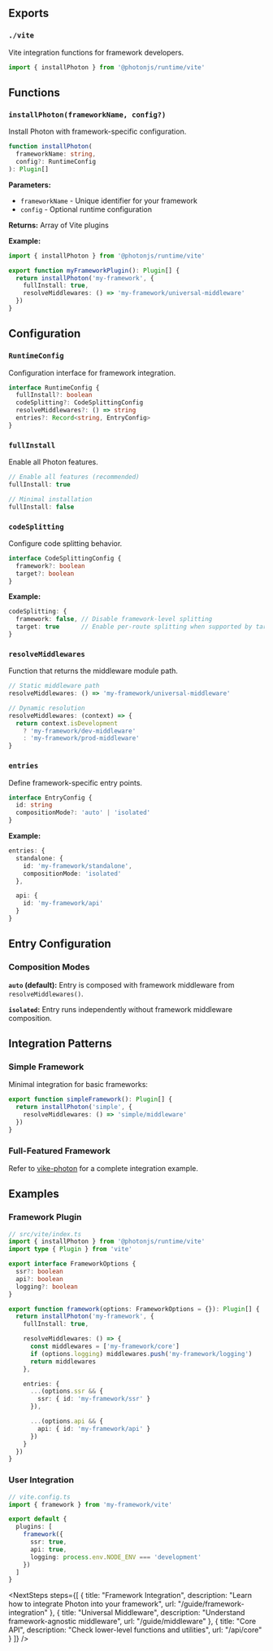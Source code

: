 
<PackageInfo
  name="@photonjs/runtime"
  description="The runtime package provides convenience functions for framework developers to integrate Photon."
  status="alpha"
  npmUrl="https://www.npmjs.com/package/@photonjs/runtime"
  githubUrl="https://github.com/photon-js/photon/tree/main/packages/runtime"
/>

<InstallCommand packages="@photonjs/runtime" />

## Exports

### `./vite`

Vite integration functions for framework developers.

```ts
import { installPhoton } from '@photonjs/runtime/vite'
```

## Functions

### `installPhoton(frameworkName, config?)`

Install Photon with framework-specific configuration.

```ts
function installPhoton(
  frameworkName: string,
  config?: RuntimeConfig
): Plugin[]
```

**Parameters:**
- `frameworkName` - Unique identifier for your framework
- `config` - Optional runtime configuration

**Returns:** Array of Vite plugins

**Example:**
```ts
import { installPhoton } from '@photonjs/runtime/vite'

export function myFrameworkPlugin(): Plugin[] {
  return installPhoton('my-framework', {
    fullInstall: true,
    resolveMiddlewares: () => 'my-framework/universal-middleware'
  })
}
```

## Configuration

### `RuntimeConfig`

Configuration interface for framework integration.

```ts
interface RuntimeConfig {
  fullInstall?: boolean
  codeSplitting?: CodeSplittingConfig
  resolveMiddlewares?: () => string
  entries?: Record<string, EntryConfig>
}
```

### `fullInstall`

Enable all Photon features.

```ts
// Enable all features (recommended)
fullInstall: true

// Minimal installation
fullInstall: false
```

### `codeSplitting`

Configure code splitting behavior.

```ts
interface CodeSplittingConfig {
  framework?: boolean
  target?: boolean
}
```

**Example:**
```ts
codeSplitting: {
  framework: false, // Disable framework-level splitting
  target: true      // Enable per-route splitting when supported by target
}
```

### `resolveMiddlewares`

Function that returns the middleware module path.

```ts
// Static middleware path
resolveMiddlewares: () => 'my-framework/universal-middleware'

// Dynamic resolution
resolveMiddlewares: (context) => {
  return context.isDevelopment
    ? 'my-framework/dev-middleware'
    : 'my-framework/prod-middleware'
}
```

### `entries`

Define framework-specific entry points.

```ts
interface EntryConfig {
  id: string
  compositionMode?: 'auto' | 'isolated'
}
```

**Example:**
```ts
entries: {
  standalone: {
    id: 'my-framework/standalone',
    compositionMode: 'isolated'
  },

  api: {
    id: 'my-framework/api'
  }
}
```

## Entry Configuration

### Composition Modes

**`auto` (default):**
Entry is composed with framework middleware from `resolveMiddlewares()`.

**`isolated`:**
Entry runs independently without framework middleware composition.

## Integration Patterns

### Simple Framework

Minimal integration for basic frameworks:

```ts
export function simpleFramework(): Plugin[] {
  return installPhoton('simple', {
    resolveMiddlewares: () => 'simple/middleware'
  })
}
```

### Full-Featured Framework

Refer to [vike-photon](https://github.com/vikejs/vike-photon/blob/main/packages/vike-photon/src/plugin/index.ts) for a complete integration example.

## Examples

### Framework Plugin

```ts
// src/vite/index.ts
import { installPhoton } from '@photonjs/runtime/vite'
import type { Plugin } from 'vite'

export interface FrameworkOptions {
  ssr?: boolean
  api?: boolean
  logging?: boolean
}

export function framework(options: FrameworkOptions = {}): Plugin[] {
  return installPhoton('my-framework', {
    fullInstall: true,

    resolveMiddlewares: () => {
      const middlewares = ['my-framework/core']
      if (options.logging) middlewares.push('my-framework/logging')
      return middlewares
    },

    entries: {
      ...(options.ssr && {
        ssr: { id: 'my-framework/ssr' }
      }),

      ...(options.api && {
        api: { id: 'my-framework/api' }
      })
    }
  })
}
```

### User Integration

```ts
// vite.config.ts
import { framework } from 'my-framework/vite'

export default {
  plugins: [
    framework({
      ssr: true,
      api: true,
      logging: process.env.NODE_ENV === 'development'
    })
  ]
}
```

<NextSteps steps={[
  {
    title: "Framework Integration",
    description: "Learn how to integrate Photon into your framework",
    url: "/guide/framework-integration"
  },
  {
    title: "Universal Middleware",
    description: "Understand framework-agnostic middleware",
    url: "/guide/middleware"
  },
  {
    title: "Core API",
    description: "Check lower-level functions and utilities",
    url: "/api/core"
  }
]} />
